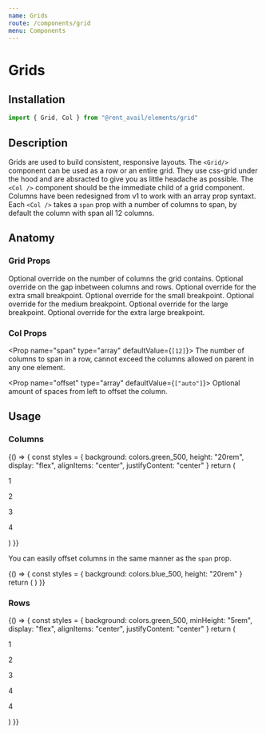 ```yaml
---
name: Grids
route: /components/grid
menu: Components
---
```



# Grids

<Status status="production" />

## Installation

```js
import { Grid, Col } from "@rent_avail/elements/grid"
```

## Description

Grids are used to build consistent, responsive layouts. The `<Grid/>` component can be used as a row or an entire grid. They use css-grid under the hood and are absracted to give you as little headache as possible. The `<Col />` component should be the immediate child of a grid component. Columns have been redesigned from v1 to work with an array prop syntaxt. Each `<Col />` takes a `span` prop with a number of columns to span, by default the column with span all 12 columns.

## Anatomy

### Grid Props

<Prop name="column" type="number" defaultValue="12">
  Optional override on the number of columns the grid contains.
</Prop>

<Prop name="gap" type="string" defaultValue="2rem">
  Optional override on the gap inbetween columns and rows.
</Prop>

<Prop name="xsmBreak" type="string" defaultValue="40rem">
  Optional override for the extra small breakpoint.
</Prop>

<Prop name="smBreak" type="string" defaultValue="60rem">
  Optional override for the small breakpoint.
</Prop>

<Prop name="mdBreak" type="string" defaultValue="80rem">
  Optional override for the medium breakpoint.
</Prop>

<Prop name="lgBreak" type="string" defaultValue="100rem">
  Optional override for the large breakpoint.
</Prop>

<Prop name="xlgBreak" type="string" defaultValue="120rem">
  Optional override for the extra large breakpoint.
</Prop>

### Col Props

<Prop name="span" type="array" defaultValue={`[12]`}>
  The number of columns to span in a row, cannot exceed the columns allowed on parent in
  any one element.
</Prop>

<Prop name="offset" type="array" defaultValue={`["auto"]`}>
  Optional amount of spaces from left to offset the column.
</Prop>

## Usage

### Columns

<Playground column>
  {() => {
    const styles = {
      background: colors.green_500,
      height: "20rem",
      display: "flex",
      alignItems: "center",
      justifyContent: "center"
    }
    return (
      <Grid>
        <Col style={styles} span={[12, 6, 4, 3, 12]}>
          <p>1</p>
        </Col>
        <Col style={styles} span={[4, 6, 4, 3, 4]}>
          <p>2</p>
        </Col>
        <Col style={styles} span={[4, 6, 4, 3, 4]}>
          <p>3</p>
        </Col>
        <Col style={styles} span={[4, 6, 12, 3, 4]}>
          <p>4</p>
        </Col>
      </Grid>
    )
  }}
</Playground>

You can easily offset columns in the same manner as the `span` prop.

<Playground column>
  {() => {
    const styles = { background: colors.blue_500, height: "20rem" }
    return (
      <Grid>
        <Col style={styles} span={[6]} offset={[3]} />
      </Grid>
    )
  }}
</Playground>

### Rows

<Playground column>
  {() => {
    const styles = {
      background: colors.green_500,
      minHeight: "5rem",
      display: "flex",
      alignItems: "center",
      justifyContent: "center"
    }
    return (
      <Grid>
        <Col style={styles} span={[12]}>
          <p>1</p>
        </Col>
        <Col style={styles} span={[4]} spanRow={[2]}>
          <p>2</p>
        </Col>
        <Col style={styles} span={[4]} spanRow={[2]}>
          <p>3</p>
        </Col>
        <Col style={styles} span={[4]}>
          <p>4</p>
        </Col>
        <Col style={styles} span={[4]}>
          <p>4</p>
        </Col>
      </Grid>
    )
  }}
</Playground>
